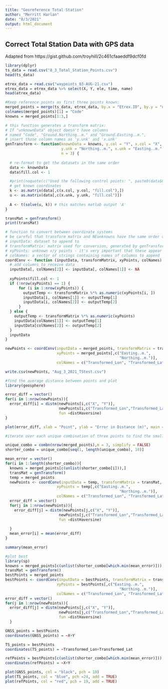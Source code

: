 ```yaml
---
title: "Georeference Total Station"
author: "Merritt Harlan"
date: "8/3/2021"
output: html_document
---
```


## Correct Total Station Data with GPS data
Adapted from https://gist.github.com/troyhill/2c461cfaaeddf9dcf0fd

```r
library(dplyr)
ts_data = read.csv("8_3_Total_Station_Points.csv")
head(ts_data)

etrex_data = read.csv("waypoints_03-AUG-21.csv")
etrex_data = etrex_data %>% select(X, Y, ele, time, name)
head(etrex_data)

#Keep reference points as first three points known:
merged_points = merge(ts_data, etrex_data, by.x = "Etrex.ID", by.y = "name")
colnames(merged_points)[1] = "Code"
knowns = merged_points[1:3,]
```


```r
# this function generates a transform matrix:
# If "unknownData" object doesn't have columns 
# named "Code", "Ground.Northing..m." and "Ground.Easting..m.",
# insert those column names as 'y.unk' and 'x.unk'
genTransform <- function(knownData = knowns, y.col = "Y", x.col = "X", 
                         y.unk = "Northing..m.", x.unk = "Easting..m.", 
                         n = 3) {
  
  # re-format to get the datasets in the same order
  data <- knownData
  data$fill.col <- 1

  #print(noquote(c("Used the following control points: ", paste0(data$Code[1:n], collapse = ", "))))
  # get known coordinates
  k <- as.matrix(data[,c(x.col, y.col, "fill.col"),])
  u <- as.matrix(data[,c(x.unk, y.unk, "fill.col")])
  
  A <- t(solve(u, k)) # this matches matlab output 'A'
}

transMat = genTransform()
print(transMat)

```


```r
# function to convert between coordinate systems
# be careful that transform matrix and NEunknowns have the same order of northings/eastings
# inputData: dataset to append to
# transformMatrix: matrix used for conversion, generated by genTransform()
# xyPoints: unknown x/y points - it's very important that these appear in the order x, y
# colNames: a vector of strings containing names of columns to append
coordConv <- function (inputData, transformMatrix, xyPoints, colNames) {
  # add columns to receive data
  inputData[, colNames[2]] <- inputData[, colNames[1]] <- NA
  
  xyPoints$fill.col <- 1
  if (!nrow(xyPoints) == 1) {
      for (i in 1:nrow(xyPoints)) {
        outputTemp <- transformMatrix %*% as.numeric(xyPoints[i, ])
        inputData[i, colNames[1]] <- outputTemp[1]
        inputData[i, colNames[2]] <- outputTemp[2]
      }    
  } else { 
    outputTemp <- transformMatrix %*% as.numeric(xyPoints)
    inputData[colNames[1]] <- outputTemp[1]
    inputData[colNames[2]] <- outputTemp[2]
  }
  inputData
}

newPoints <- coordConv(inputData = merged_points, transformMatrix = transMat, 
                       xyPoints = merged_points[,c("Easting..m.",
                                                   "Northing..m.")], 
                       colNames = c("Transformed_Lon", "Transformed_Lat"))

write.csv(newPoints, "Aug_3_2021_TStest.csv")

```


```r
#find the average distance between points and plot
library(geosphere)

error_diff = vector()
for(i in 1:nrow(newPoints)){
  error_diff[i] = distm(newPoints[i,c("X", "Y")], 
                        newPoints[i,c("Transformed_Lon","Transformed_Lat")], 
                        fun =distHaversine)
}

plot(error_diff, xlab = "Point", ylab = "Error in Distance (m)", main = "Discrepancy in Total Station Location from Triangulation")

```

```r
#iterate over each unique combination of three points to find the smallest distance

unique_combo = combn(nrow(merged_points),m = 3, simplify = FALSE)
shorter_combo = unique_combo[seq(1, length(unique_combo), 10)]

mean_error = vector()
for(i in 1:length(shorter_combo)){
  knowns = merged_points[c(unlist(shorter_combo[i])),]
  transMat = genTransform()
  temp = merged_points
  newPoints <- coordConv(inputData = temp, transformMatrix = transMat, 
                       xyPoints = temp[,c("Easting..m.",
                                                   "Northing..m.")], 
                       colNames = c("Transformed_Lon", "Transformed_Lat"))
  error_diff = vector()
  for(j in 1:nrow(newPoints)){
    error_diff[j] = distm(newPoints[j,c("X", "Y")], 
                        newPoints[j,c("Transformed_Lon","Transformed_Lat")], 
                        fun =distHaversine)
    
  }
  mean_error[i] = mean(error_diff)
}

summary(mean_error)
```

```r
#plot best
library(sp)
knowns = merged_points[c(unlist(shorter_combo[which.min(mean_error)])),]
transMat = genTransform()
bestPoints = merged_points
bestPoints <- coordConv(inputData = bestPoints, transformMatrix = transMat, 
                       xyPoints = bestPoints[,c("Easting..m.",
                                                   "Northing..m.")], 
                       colNames = c("Transformed_Lon", "Transformed_Lat"))
error_diff = vector()
for(j in 1:nrow(newPoints)){
  error_diff[j] = distm(newPoints[j,c("X", "Y")], 
                        newPoints[j,c("Transformed_Lon","Transformed_Lat")], 
                        fun =distHaversine)
  }

GNSS_points = bestPoints
coordinates(GNSS_points) = ~X+Y

TS_points = bestPoints
coordinates(TS_points) = ~Transformed_Lon+Transformed_Lat

refPoints = bestPoints[c(unlist(shorter_combo[which.min(mean_error)])),]
coordinates(refPoints) = ~X+Y

plot(GNSS_points, col = "black", pch = 19)
plot(TS_points, col = "blue", pch =24, add = TRUE)
plot(refPoints, col = "red", pch = 19, add = TRUE)
```

